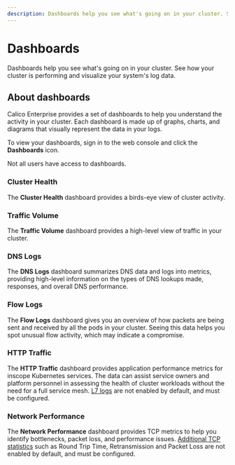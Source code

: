 ```yaml
---
description: Dashboards help you see what's going on in your cluster. See how your cluster is performing and visualize your system's log data.
---
```



# Dashboards

Dashboards help you see what's going on in your cluster.
See how your cluster is performing and visualize your system's log data.
## About dashboards

Calico Enterprise provides a set of dashboards to help you understand the activity in your cluster.
Each dashboard is made up of graphs, charts, and diagrams that visually represent the data in your logs.

To view your dashboards, sign in to the web console and click the <IconDashboard width="20" /> **Dashboards** icon.

Not all users have access to dashboards.

### Cluster Health

The **Cluster Health** dashboard provides a birds-eye view of cluster activity.

<Screenshot src="/img/calico-enterprise/dashboards.png" alt="Cluster Health Dashboard" />

### Traffic Volume

The **Traffic Volume** dashboard provides a high-level view of traffic in your cluster.

<Screenshot src="/img/calico-enterprise/dashboard-data-volume.png" alt="Traffic Volume Dashboard" />

### DNS Logs

The **DNS Logs** dashboard summarizes DNS data and logs into metrics, providing high-level information on the types of DNS lookups made, responses, and overall DNS performance.

<Screenshot src="/img/calico-enterprise/dashboard-dns-logs.png" alt="DNS Logs Dashboard" />

### Flow Logs

The **Flow Logs** dashboard gives you an overview of how packets are being sent and received by all the pods in your cluster.
Seeing this data helps you spot unusual flow activity, which may indicate a compromise.

<Screenshot src="/img/calico-enterprise/dashboard-flow-logs.png" alt="Flow Logs Dashboard" />

### HTTP Traffic

The **HTTP Traffic**  dashboard provides application performance metrics for inscope Kubernetes services.
The data can assist service owners and platform personnel in assessing the health of cluster workloads without the need for a full service mesh.
[L7 logs](elastic/l7/configure.mdx) are not enabled by default, and must be configured.

<Screenshot src="/img/calico-enterprise/dashboard-l7.png" alt="HTTP Traffic dashboard" />

### Network Performance

The **Network Performance** dashboard provides TCP metrics to help you identify bottlenecks, packet loss, and performance issues.
[Additional TCP statistics](elastic/flow/tcpstats.mdx) such as Round Trip Time, Retransmission and Packet Loss are not enabled by default, and must be configured.

<Screenshot src="/img/calico-enterprise/dashboard-tcp-performance.png" alt="Network Performance Dashboard" />
